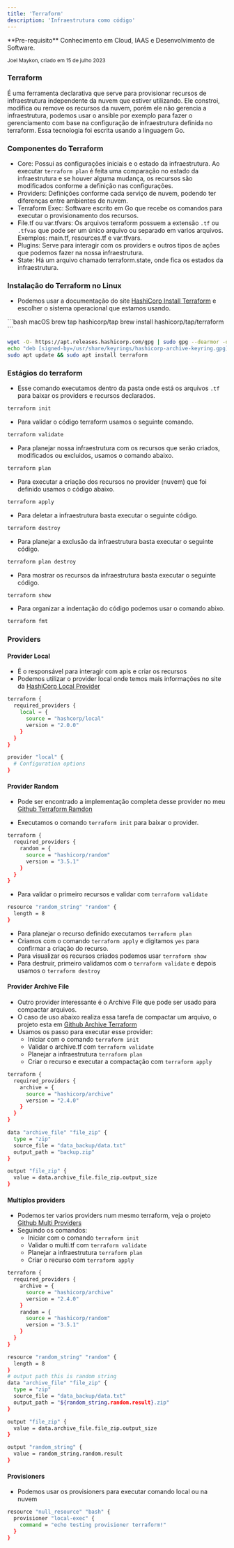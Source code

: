 ```yaml
---
title: 'Terraform'
description: 'Infraestrutura como código'
---
```


<Info>
  **Pre-requisito** Conhecimento em Cloud, IAAS e Desenvolvimento de Software.
</Info>

<sub>Joel Maykon, criado em 15 de julho 2023</sub>

### Terraform
É uma ferramenta declarativa que serve para provisionar recursos de infraestrutura independente da nuvem que estiver utilizando.
Ele constroi, modifica ou remove os recursos da nuvem, porém ele não gerencia a infraestrutura, podemos usar o ansible por exemplo para
fazer o gerenciamento com base na configuração de infraestrutura definida no terraform. Essa tecnologia foi escrita usando a linguagem Go.

### Componentes do Terraform
- Core: Possui as configurações iniciais e o estado da infraestrutura. Ao executar `terraform plan` é feita uma comparação no estado da
infraestrutura e se houver alguma mudança, os recursos são modificados conforme a definição nas configurações.
- Providers: Definições conforme cada serviço de nuvem, podendo ter diferenças entre ambientes de nuvem.
- Terraform Exec: Software escrito em Go que recebe os comandos para executar o provisionamento dos recursos.
- File.tf ou var.tfvars: Os arquivos terraform possuem a extensão `.tf` ou `.tfvas` que pode ser um único arquivo ou separado em varios arquivos. Exemplos: main.tf,
resources.tf e var.tfvars.
- Plugins: Serve para interagir com os providers e outros tipos de ações que podemos fazer na nossa infraestrutura.
- State: Há um arquivo chamado terraform.state, onde fica os estados da infraestrutura.

### Instalação do Terraform no Linux
 - Podemos usar a documentação do site [HashiCorp Install Terraform](https://developer.hashicorp.com/terraform/downloads) e escolher o sistema operacional que estamos usando.

<CodeGroup>
```bash macOS
brew tap hashicorp/tap
brew install hashicorp/tap/terraform
```

```bash Ubuntu/Debian
wget -O- https://apt.releases.hashicorp.com/gpg | sudo gpg --dearmor -o /usr/share/keyrings/hashicorp-archive-keyring.gpg
echo "deb [signed-by=/usr/share/keyrings/hashicorp-archive-keyring.gpg] https://apt.releases.hashicorp.com $(lsb_release -cs) main" | sudo tee /etc/apt/sources.list.d/hashicorp.list
sudo apt update && sudo apt install terraform
```
</CodeGroup>

### Estágios do terraform

- Esse comando executamos dentro da pasta onde está os arquivos `.tf` para baixar os providers e recursos declarados.

```bash ubuntu
terraform init
```

- Para validar o código terraform usamos o seguinte comando.

```bash ubuntu
terraform validate
```

- Para planejar nossa infraestrutura com os recursos que serão criados, modificados ou excluidos, usamos o comando abaixo.

```bash ubuntu
terraform plan
```
- Para executar a criação dos recursos no provider (nuvem) que foi definido usamos o código abaixo.

```bash ubuntu
terraform apply
```

- Para deletar a infraestrutura basta executar o seguinte código.

```bash ubuntu
terraform destroy
```

- Para planejar a exclusão da infraestrutura basta executar o seguinte código.

```bash ubuntu
terraform plan destroy
```

- Para mostrar os recursos da infraestrutura basta executar o seguinte código.

```bash ubuntu
terraform show
```

- Para organizar a indentação do código podemos usar o comando abixo.

```bash ubuntu
terraform fmt
```

### Providers

#### Provider Local
- É o responsável para interagir com apis e criar os recursos
- Podemos utilizar o provider local onde temos mais informações no site da [HashiCorp Local Provider](https://registry.terraform.io/providers/hashicorp/local/latest)
```bash .tf
terraform {
  required_providers {
    local = {
      source = "hashcorp/local"
      version = "2.0.0"
    }
  }
}

provider "local" {
  # Configuration options
}
```

#### Provider Random
- Pode ser encontrado a implementação completa desse provider no meu [Github Terraform Ramdon](https://github.com/joelmaykonTADS/apex-brain/tree/main/devops/terraform/random)

- Executamos o comando `terraform init` para baixar o provider.
```bash random.tf
terraform {
  required_providers {
    random = {
      source = "hashicorp/random"
      version = "3.5.1"
    }
  }
}
```
- Para validar o primeiro recursos e validar com `terraform validate`

```bash random.tf
resource "random_string" "random" {
  length = 8
}
```
- Para planejar o recurso definido executamos `terraform plan`
- Criamos com o comando `terraform apply` e digitamos `yes` para confirmar a criação do recurso.
- Para visualizar os recursos criados podemos usar `terraform show`
- Para destruir, primeiro validamos com o `terraform validate` e depois usamos o `terraform destroy`

#### Provider Archive File
- Outro provider interessante é o Archive File que pode ser usado para compactar arquivos.
- O caso de uso abaixo realiza essa tarefa de compactar um arquivo, o projeto esta em [Github Archive Terraform]()
- Usamos os passo para executar esse provider:
  - Iniciar com o comando `terraform init`
  - Validar o archive.tf com `terraform validate`
  - Planejar a infraestrutura `terraform plan`
  - Criar o recurso e executar a compactação com `terraform apply`

```bash archive.tf
terraform {
  required_providers {
    archive = {
      source = "hashicorp/archive"
      version = "2.4.0"
    }
  }
}

data "archive_file" "file_zip" {
  type = "zip"
  source_file = "data_backup/data.txt"
  output_path = "backup.zip"
}

output "file_zip" {
  value = data.archive_file.file_zip.output_size
}
```

#### Multíplos providers

- Podemos ter varios providers num mesmo terraform, veja o projeto [Github Multi Providers](https://github.com/joelmaykonTADS/apex-brain/tree/main/devops/terraform/mult_provider)
- Seguindo os comandos:
  - Iniciar com o comando `terraform init`
  - Validar o multi.tf com `terraform validate`
  - Planejar a infraestrutura `terraform plan`
  - Criar o recurso com `terraform apply`

```bash mult.tf
terraform {
  required_providers {
    archive = {
      source = "hashicorp/archive"
      version = "2.4.0"
    }
    random = {
      source = "hashicorp/random"
      version = "3.5.1"
    }
  }
}

resource "random_string" "random" {
  length = 8
}
# output path this is random string
data "archive_file" "file_zip" {
  type = "zip"
  source_file = "data_backup/data.txt"
  output_path = "${random_string.random.result}.zip"
}

output "file_zip" {
  value = data.archive_file.file_zip.output_size
}

output "random_string" {
  value = random_string.random.result
}
```

#### Provisioners

- Podemos usar os provisioners para executar comando local ou na nuvem

```bash provisioner.tf
resource "null_resource" "bash" {
  provisioner "local-exec" {
    command = "echo testing provisioner terraform!"
  }
}
```
